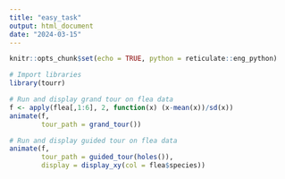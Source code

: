 ```yaml
---
title: "easy_task"
output: html_document
date: "2024-03-15"
---
```


```r
knitr::opts_chunk$set(echo = TRUE, python = reticulate::eng_python)
```

```r
# Import libraries
library(tourr)

# Run and display grand tour on flea data
f <- apply(flea[,1:6], 2, function(x) (x-mean(x))/sd(x))
animate(f,
        tour_path = grand_tour())

# Run and display guided tour on flea data
animate(f,
        tour_path = guided_tour(holes()),
        display = display_xy(col = flea$species))
```
